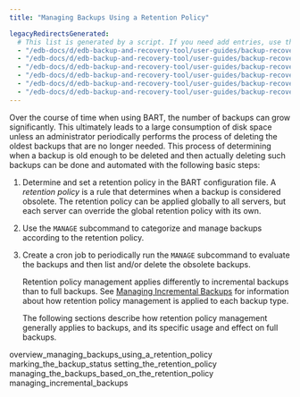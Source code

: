 ```yaml
---
title: "Managing Backups Using a Retention Policy"

legacyRedirectsGenerated:
  # This list is generated by a script. If you need add entries, use the `legacyRedirects` key.
  - "/edb-docs/d/edb-backup-and-recovery-tool/user-guides/backup-recovery-guide/2.5.1/managing_backups_using_a_retention_policy.html"
  - "/edb-docs/d/edb-backup-and-recovery-tool/user-guides/backup-recovery-guide/2.5.2/managing_backups_using_a_retention_policy.html"
  - "/edb-docs/d/edb-backup-and-recovery-tool/user-guides/backup-recovery-guide/2.5.4/managing_backups_using_a_retention_policy.html"
  - "/edb-docs/d/edb-backup-and-recovery-tool/user-guides/backup-recovery-guide/2.5.3/managing_backups_using_a_retention_policy.html"
  - "/edb-docs/d/edb-backup-and-recovery-tool/user-guides/backup-recovery-guide/2.5.5/managing_backups_using_a_retention_policy.html"
  - "/edb-docs/d/edb-backup-and-recovery-tool/user-guides/backup-recovery-guide/2.5.7/managing_backups_using_a_retention_policy.html"
---
```


<div id="managing_backups_using_a_retention_policy" class="registered_link"></div>

Over the course of time when using BART, the number of backups can grow significantly. This ultimately leads to a large consumption of disk space unless an administrator periodically performs the process of deleting the oldest backups that are no longer needed. This process of determining when a backup is old enough to be deleted and then actually deleting such backups can be done and automated with the following basic steps:

1.  Determine and set a retention policy in the BART configuration file. A *retention policy* is a rule that determines when a backup is considered obsolete. The retention policy can be applied globally to all servers, but each server can override the global retention policy with its own.

2.  Use the `MANAGE` subcommand to categorize and manage backups according to the retention policy.

3.  Create a cron job to periodically run the `MANAGE` subcommand to evaluate the backups and then list and/or delete the obsolete backups.

    Retention policy management applies differently to incremental backups than to full backups. See [Managing Incremental Backups](05_managing_incremental_backups/#managing_incremental_backups) for information about how retention policy management is applied to each backup type.

    The following sections describe how retention policy management generally applies to backups, and its specific usage and effect on full backups.

<div class="toctree" maxdepth="3">

overview_managing_backups_using_a_retention_policy marking_the_backup_status setting_the_retention_policy managing_the_backups_based_on_the_retention_policy managing_incremental_backups

</div>
